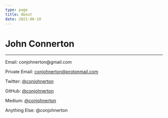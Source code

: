 ```yaml
---
type: page
title: About
date: 2021-06-10
---
```


# John Connerton


<About />

---

<div>
  Email: conjohnerton@gmail.com

  Private Email: conjohnerton@protonmail.com

  Twitter: [@conjohnerton](https://twitter.com/conjohnerton)

  GitHub: [@conjohnerton](https://github.com/conjohnerton)

  Medium: [@conjohnerton](https://medium.com/@conjohnerton)

  Anything Else: @conjohnerton
  
</div>
